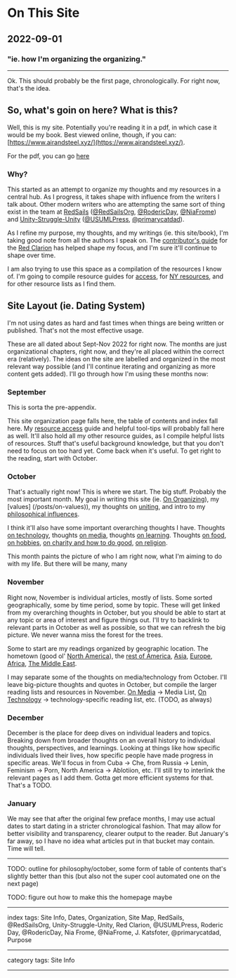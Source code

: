 # On This Site

## 2022-09-01

### "ie. how I'm organizing the organizing."

---

Ok. This should probably be the first page, chronologically. For right now, that's the idea.

## So, what's goin on here? What is this?

Well, this is my site. Potentially you're reading it in a pdf, in which case it would be my book. Best viewed online, though, if you can: [https://www.airandsteel.xyz/](https://www.airandsteel.xyz/).

For the pdf, you can go [here](https://github.com/aaronsteel/AirAndSteel/blob/main/airandsteel_static_site.pdf)


### Why?

This started as an attempt to organize my thoughts and my resources in a central hub. As I progress, it takes shape with influence from the writers I talk about. Other modern writers who are attempting the same sort of thing exist in the team at [RedSails](https://redsails.org/) ([@RedSailsOrg](https://twitter.com/RedSailsOrg), [@RodericDay](https://twitter.com/RodericDay), [@NiaFrome](https://twitter.com/NiaFrome)) and [Unity-Struggle-Unity](https://unity-struggle-unity.org/) ([@USUMLPress](https://twitter.com/USUMLPress), [@primarycatdad](https://twitter.com/primarycatdad)).

As I refine my purpose, my thoughts, and my writings (ie. this site/book), I'm taking good note from all the authors I speak on. The [contributor's guide](https://unity-struggle-unity.org/submissions/contributors-guide-the-red-clarion/) for the [Red Clarion](https://unity-struggle-unity.org/clarion/) has helped shape my focus, and I'm sure it'll continue to shape over time.

I am also trying to use this space as a compilation of the resources I know of. I'm going to compile resource guides for [access](/posts/on-access), for [NY resources](/posts/on-ny-resources), and for other resource lists as I find them.

## Site Layout (ie. Dating System)

I'm not using dates as hard and fast times when things are being written or published. That's not the most effective usage.

These are all dated about Sept-Nov 2022 for right now. The months are just organizational chapters, right now, and they're all placed within the correct era (relatively). The ideas on the site are labelled and organized in the most relevant way possible (and I'll continue iterating and organizing as more content gets added). I'll go through how I'm using these months now:

### September

This is sorta the pre-appendix.

This site organization page falls here, the table of contents and index fall here. My [resource access](/posts/on-access) guide and helpful tool-tips will probably fall here as well. It'll also hold all my other resource guides, as I compile helpful lists of resources. Stuff that's useful background knowledge, but that you don't need to focus on too hard yet. Come back when it's useful. To get right to the reading, start with October.

### October

That's actually right now! This is where we start. The big stuff. Probably the most important month. My goal in writing this site (ie. [On Organizing](/posts/on-organizing)), my [values] (/posts/on-values)), my thoughts on [uniting](/posts/on-uniting), and intro to my [philosophical influences](/posts/on-philosophy).

I think it'll also have some important overarching thoughts I have. Thoughts [on technology](/posts/on-technology), thoughts [on media](/posts/on-media), thoughts [on learning](/posts/on-learning). Thoughts [on food](/posts/on-food), [on hobbies](/posts/on-hobbies), [on charity and how to do good](/posts/on-charity-and-charitability), [on religion](/posts/on-astrology-and-religion).

This month paints the picture of who I am right now, what I'm aiming to do with my life. But there will be many, many 

### November

Right now, November is individual articles, mostly of lists. Some sorted geographically, some by time period, some by topic. These will get linked from my overarching thoughts in October, but you should be able to start at any topic or area of interest and figure things out. I'll try to backlink to relevant parts in October as well as possible, so that we can refresh the big picture. We never wanna miss the forest for the trees.

Some to start are my readings organized by geographic location. The hometown (good ol' [North America](/posts/on-north-america)), the [rest of America](/posts/on-latin-america), [Asia](/posts/on-asia), [Europe](/posts/on-europe), [Africa](/posts/on-africa), [The Middle East](/posts/on-the-middle-east).

I may separate some of the thoughts on media/technology from October. I'll leave big-picture thoughts and quotes in October, but compile the larger reading lists and resources in November. [On Media](/posts/on-media) -> Media List, [On Technology](/posts/on-technology) -> technology-specific reading list, etc. (TODO, as always)

### December

December is the place for deep dives on individual leaders and topics. Breaking down from broader thoughts on an overall history to individual thoughts, perspectives, and learnings. Looking at things like how specific individuals lived their lives, how specific people have made progress in specific areas. We'll focus in from Cuba -> Che, from Russia -> Lenin, Feminism -> Porn, North America -> Ablotiion, etc. I'll still try to interlink the relevant pages as I add them. Gotta get more efficient systems for that. That's a TODO.

### January

We may see that after the original few preface months, I may use actual dates to start dating in a stricter chronological fashion. That may allow for better visibility and transparency, clearer output to the reader. But January's far away, so I have no idea what articles put in that bucket may contain. Time will tell.

---

TODO: outline for philosophy/october, some form of table of contents that's slightly better than this (but also not the super cool automated one on the next page)

TODO: figure out how to make this the homepage maybe


---

index tags: Site Info, Dates, Organization, Site Map, RedSails, @RedSailsOrg, Unity-Struggle-Unity, Red Clarion, @USUMLPress, Roderic Day, @RodericDay, Nia Frome, @NiaFrome, J. Katsfoter, @primarycatdad, Purpose

---

category tags: Site Info

---
